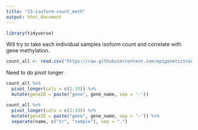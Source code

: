 ```yaml
---
title: "33-isoform-count_meth"
output: html_document
---
```


```r
library(tidyverse)
```


Will try to take each individual samples isoform count and correlate with gene methylation.


```r
count_all <- read.csv("https://raw.githubusercontent.com/epigeneticstoocean/2018_L18-adult-methylation/main/analyses/transcript_counts_per_gene_per_sample.csv")
```

Need to do pivot longer
```r
count_all %>%
  pivot_longer(cols = c(2:33)) %>%
  mutate(geneID = paste("gene", gene_name, sep = '-'))
```


```r
count_all %>%
  pivot_longer(cols = c(2:33)) %>%
  mutate(geneID = paste("gene", gene_name, sep = '-')) %>%
  separate(name, c("tr", "sample"), sep = ".")
```
